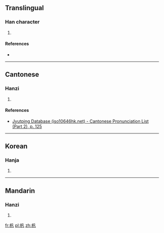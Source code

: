 ==Translingual==

===Han character===
{{Han char|rn=75|rad=木|as=03|sn=7|four=47910|canj=DHNI,XDHNI|ids=⿰木凡}}

# {{defn|Han|sort=木03}}

====References====
* {{Han ref|kx=0511.080|dkj=14456|hdz=21161.060|uh=674B|ud=26443|bh=CB47|bd=52039}}

----

==Cantonese==

===Hanzi===
{{yue-hanzi|jyut=[[faan4]]|y=faan4}}

# {{defn|lang=yue|sort=木03}}

====References====
* [http://www.iso10646hk.net/jp/document/download.jsp Jyutping Database (iso10646hk.net) - Cantonese Pronunciation List (Part 2), p. 125]

----

==Korean==

===Hanja===
{{ko-hanja|hangeul=범|rv=beom|mr=pŏm}}

# {{defn|lang=ko|sort=木03}}

----

==Mandarin==

===Hanzi===
{{cmn-hanzi|pin=[[fán]] ([[fan2]])|wg=fan<sup>2</sup>}}

# {{defn|lang=cmn|sort=木03}}

[[fr:杋]]
[[pl:杋]]
[[zh:杋]]